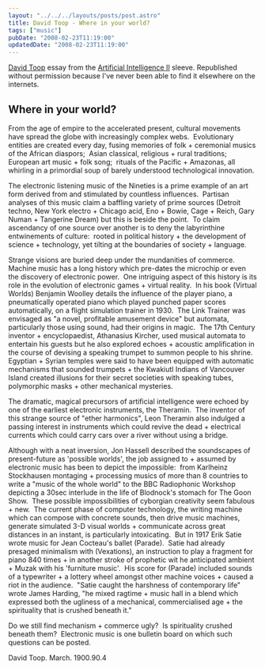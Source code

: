 ```yaml
---
layout: "../../../layouts/posts/post.astro"
title: David Toop - Where in your world?
tags: ["music"]
pubDate: "2008-02-23T11:19:00"
updatedDate: "2008-02-23T11:19:00"
---
```


[David Toop](http://www.davidtoop.com/) essay from the [Artificial Intelligence II](http://en.wikipedia.org/wiki/Artificial_Intelligence_%28series%29) sleeve. Republished without permission because I've never been able to find it elsewhere on the internets.

## Where in your world?

From the age of empire to the accelerated present, cultural movements have spread the globe with increasingly complex webs.  Evolutionary entities are created every day, fusing memories of folk + ceremonial musics of the African diaspors;  Asian classical, religious + rural traditions;  European art music + folk song;  rituals of the Pacific + Amazonas, all whirling in a primordial soup of barely understood technological innovation.

The electronic listening music of the Nineties is a prime example of an art form derived from and stimulated by countless influences.  Partisan analyses of this music claim a baffling variety of prime sources (Detroit techno, New York electro + Chicago acid, Eno + Bowie, Cage + Reich, Gary Numan + Tangerine Dream) but this is beside the point.  To claim ascendancy of one source over another is to deny the labyrinthine entwinements of culture:  rooted in political history + the development of science + technology, yet tilting at the boundaries of society + language.

Strange visions are buried deep under the mundanities of commerce.  Machine music has a long history which pre-dates the microchip or even the discovery of electronic power.  One intriguing aspect of this history is its role in the evolution of electronic games + virtual reality.  In his book (Virtual Worlds) Benjamin Woolley details the influence of the player piano, a pneumatically operated piano which played punched paper scores automatically, on a flight simulation trainer in 1930.  The Link Trainer was envisaged as "a novel, profitable amusement device" but automata, particularly those using sound, had their origins in magic.  The 17th Century inventor + encyclopaedist, Athanasius Kircher, used musical automata to entertain his guests but he also explored echoes + acoustic amplification in the course of devising a speaking trumpet to summon people to his shrine.  Egyptian + Syrian temples were said to have been equipped with automatic mechanisms that sounded trumpets + the Kwakiutl Indians of Vancouver Island created illusions for their secret societies with speaking tubes, polymorphic masks + other mechanical mysteries.

The dramatic, magical precursors of artificial intelligence were echoed by one of the earliest electronic instruments, the Theramin.  The inventor of this strange source of "ether harmonics", Leon Theramin also indulged a passing interest in instruments which could revive the dead + electrical currents which could carry cars over a river without using a bridge.

Although with a neat inversion, Jon Hassell described the soundscapes of present-future as 'possible worlds', the job assigned to + assumed by electronic music has been to depict the impossible:  from Karlheinz Stockhausen montaging + processing musics of more than 8 countries to write a "music of the whole world" to the BBC Radiophonic Workshop depicting a 30sec interlude in the life of Blodnock's stomach for The Goon Show.  These possible impossibilities of cyborgian creativity seem fabulous + new.  The current phase of computer technology, the writing machine which can compose with concrete sounds, then drive music machines, generate simulated 3-D visual worlds + communicate across great distances in an instant, is particularly intoxicating.  But in 1917 Erik Satie wrote music for Jean Cocteau's ballet (Parade).  Satie had already presaged minimalism with (Vexations), an instruction to play a fragment for piano 840 times + in another stroke of prophetic wit he anticipated ambient + Muzak with his 'furniture music'.  His score for (Parade) included sounds of a typewriter + a lottery wheel amongst other machine voices + caused a riot in the audience.  "Satie caught the harshness of contemporary life" wrote James Harding, "he mixed ragtime + music hall in a blend which expressed both the ugliness of a mechanical, commercialised age + the spirituality that is crushed beneath it."

Do we still find mechanism + commerce ugly?  Is spirituality crushed beneath them?  Electronic music is one bulletin board on which such questions can be posted.

David Toop. March. 1900.90.4
